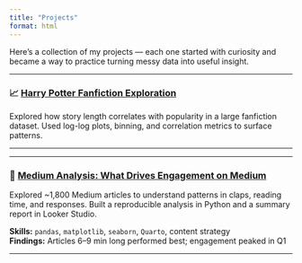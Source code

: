 ```yaml
---
title: "Projects"
format: html
---
```


Here’s a collection of my projects — each one started with curiosity and became a way to practice turning messy data into useful insight.

---

### 📈 [Harry Potter Fanfiction Exploration](hp-fanfiction.qmd)

Explored how story length correlates with popularity in a large fanfiction dataset. Used log-log plots, binning, and correlation metrics to surface patterns.

---

---

### 📝 [Medium Analysis: What Drives Engagement on Medium](medium-analysis.qmd)

Explored ~1,800 Medium articles to understand patterns in claps, reading time, and responses. Built a reproducible analysis in Python and a summary report in Looker Studio.  

**Skills:** `pandas`, `matplotlib`, `seaborn`, `Quarto`, content strategy  
**Findings:** Articles 6–9 min long performed best; engagement peaked in Q1

---